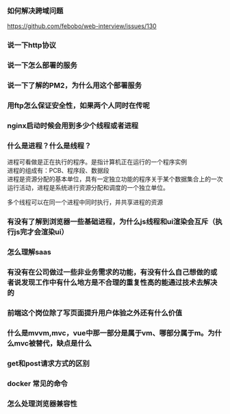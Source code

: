 ### 如何解决跨域问题

https://github.com/febobo/web-interview/issues/130

### 说一下http协议

### 说一下怎么部署的服务

### 说一下了解的PM2，为什么用这个部署服务

### 用ftp怎么保证安全性，如果两个人同时在传呢

### nginx启动时候会用到多少个线程或者进程

### 什么是进程？什么是线程？
进程可看做是正在执行的程序。是指计算机正在运行的一个程序实例  
进程的组成有：PCB、程序段、数据段  
进程是资源分配的基本单位，具有一定独立功能的程序关于某个数据集合上的一次运行活动，进程是系统进行资源分配和调度的一个独立单位。

多个线程可以在同一个进程中同时执行，并共享进程的资源


### 有没有了解到浏览器一些基础进程，为什么js线程和ui渲染会互斥（执行js完才会渲染ui）

### 怎么理解saas

### 有没有在公司做过一些非业务需求的功能，有没有什么自己想做的或者说发现工作中有什么地方是不合理的重复性高的能通过技术去解决的

### 前端这个岗位除了写页面提升用户体验之外还有什么价值

### 什么是mvvm,mvc，vue中那一部分是属于vm、哪部分属于m。为什么mvc被替代，缺点是什么

### get和post请求方式的区别

### docker 常见的命令

### 怎么处理浏览器兼容性
